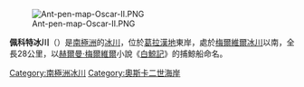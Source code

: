 [[Image:Ant-pen-map-Oscar-II.PNG|thumb]]

{{coord|65|30|S|62|3|W|display=title}}

'''佩科特冰川'''（{{lang-en|Pequod Glacier}}）是[[南極洲|南極洲]]的[[冰川|冰川]]，位於[[葛拉漢地|葛拉漢地]]東岸，處於[[梅爾維爾冰川|梅爾維爾冰川]]以南，全長28公里，以[[赫爾曼·梅爾維爾|赫爾曼·梅爾維爾]]小說《[[白鯨記|白鯨記]]》的捕鯨船命名。

{{DEFAULTSORT:Pequod Glacier}}
[[Category:南極洲冰川|Category:南極洲冰川]]
[[Category:奧斯卡二世海岸|Category:奧斯卡二世海岸]]


{{OscarIICoast-geo-stub}}
